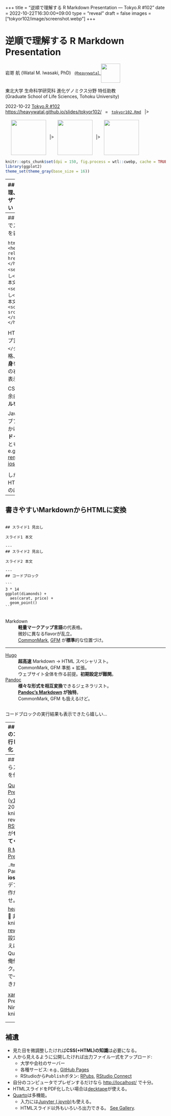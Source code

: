 +++
title = "逆順で理解する R Markdown Presentation — Tokyo.R #102"
date = 2022-10-22T16:30:00+09:00
type = "reveal"
draft = false
images = ["tokyor102/image/screenshot.webp"]
+++

<style>
.footnote img {
  vertical-align: middle;
  height: 110px;
}
</style>

<h1>
逆順で理解する R Markdown Presentation
</h1>

<div class="author">
岩嵜 航 (Watal M. Iwasaki, PhD)
&nbsp;
<a href="https://heavywatal.github.io/"><code>@heavywatal</code>
<img src="https://raw.githubusercontent.com/heavywatal/rwtl/master/man/figures/logo.svg" height="60" style="vertical-align: middle;">
</a>
</div>

<div class="affiliation">
東北大学 生命科学研究科 進化ゲノミクス分野 特任助教<br>
(Graduate School of Life Sciences, Tohoku University)
</div>

<div class="footnote">
2022-10-22 <a href="https://tokyor.connpass.com/event/262836/">Tokyo.R #102</a><br>
<a href="https://heavywatal.github.io/slides/tokyor102/">https://heavywatal.github.io/slides/tokyor102/</a>
&ensp;=&ensp;
<a href="https://github.com/heavywatal/slides/blob/main/rmarkdown/tokyor102/index.Rmd"><code>tokyor102.Rmd</code></a>
&ensp;|><br><br>
&emsp;
<a href="https://yihui.org/knitr"><img src="/_img/hex-stickers/knitr.webp"></a>
&ensp;|>&ensp;
<a href="https://gohugo.io/"><img src="image/hugo-logo-wide.svg"></a>
&ensp;|>&ensp;
<a href="https://revealjs.com/"><img src="image/reveal-symbol.svg"></a>
</div>

```r
knitr::opts_chunk$set(dpi = 150, fig.process = wtl::cwebp, cache = TRUE)
library(ggplot2)
theme_set(theme_gray(base_size = 16))
```

---
## PowerPoint無理、ウェブブラウザでプレゼンしたい


<div class="column-container">
  <div class="column" style="flex-shrink: 0.4;">

Hello, R Markdown!

```r
3 * 14
ggplot(diamonds) +
  aes(carat, price) +
  geom_point(aes(color = clarity, size = cut))
```

  </div>
  <div class="column">

普通のテキスト

Rコード

<div style="margin-block-start: 4em;">実行結果</div>

図

  </div>
</div>

---
## ウェブブラウザでスライドショーを表示する仕組み

<div class="column-container">
  <div class="column" style="flex-shrink: 1.8;">

```html
<html>
 <head>
  <link rel="stylesheet"
        href="style.css">
 </head>
 <body>
  <section><h2>見出し</h2>
    スライド1 本文
  </section>
  <section><h2>見出し</h2>
    スライド2 本文
  </section>
  <script src="reveal.js">
  </script>
 </body>
</html>
```

  </div>
  <div class="column">

HTML
: マークアップ言語。`<タグ>挟む</タグ>`
: 文書の骨格、**テキストの中身**を書く。
: 余白の右クリックから表示できる →

CSS
: フォントや余白などの**スタイルを調整**。

JavaScript
: ウェブブラウザに働きかける。
: **スライドっぽく見せる**こともできる。<br>
  e.g.,
  [**reveal.js**](https://revealjs.com/),
  [remark.js](https://remarkjs.com/),
  [ioslides](https://code.google.com/p/io-2012-slides/),
  etc.

  </div>
</div>

しかし、生のHTMLを手で書くのは大変...

---
## 書きやすいMarkdownからHTMLに変換

<div class="column-container">
  <div class="column" style="flex-shrink: 1.9;">

<pre class="chroma"><code>## スライド1 見出し

スライド1 本文

&#45;--
## スライド2 見出し

スライド2 本文

&#45;--
## コードブロック

```
3 * 14
ggplot(diamonds) +
  aes(carat, price) +
  geom_point()
```</code></pre>

  </div>
  <div class="column">

Markdown
: **軽量マークアップ言語**の代表格。
: 微妙に異なるflavorが乱立。<br>
  [CommonMark](https://spec.commonmark.org/),
  [GFM](https://github.github.com/gfm/) が**標準**的な位置づけ。

<hr>

[Hugo](https://gohugo.io/)
: **超高速** Markdown → HTML スペシャリスト。
: CommonMark, GFM 準拠 + 拡張。
: ウェブサイト全体を作る前提。**初期設定が難関**。

[Pandoc](https://pandoc.org/)
: **様々な形式を相互変換**できるジェネラリスト。
: **[Pandoc's Markdown](https://pandoc.org/MANUAL.html#pandocs-markdown) が独特**。<br>
  CommonMark, GFM も扱えるけど。

  </div>
</div>

コードブロックの実行結果も表示できたら嬉しい...


---
## R Markdownのコード部分を実行してMarkdown化

<div class="column-container">
  <div class="column" style="flex-shrink: 1.9;">

<pre class="chroma"><code>&#45;--
title: "Goodbye PowerPoint"
format: revealjs
&#45;--

Hello, R Markdown!

&#96;``{r hello}
3 * 14
ggplot(diamonds) +
  aes(carat, price) +
  geom_point()
```
</code></pre>
<pre><code>```
## [1] 42
```
&lt;img src="figure/hello-1.png">
</code></pre>



  </div>
  <div class="column" style="padding-block-start: 0em;">

R Markdown (.Rmd, .qmd)
: 最上部に**メタデータ**を記述。<br>
  文書全体の設定など。
: 実行してほしいRコードを<br>
  **コードチャンク**に書く。

<br>

[knitr](https://yihui.org/knitr) 🧶 でコードチャンクを実行<br>

↓

普通のMarkdown (.md)
: 実行結果が編み込まれる。
: 画像ファイルとそこへのリンクも。

  </div>
</div>

すべて繋がった。結果は[スライド#2](#2)。簡単に実現する方法は？

---
## R Markdownからスライドショーを作る枠組み

<div class="column-container">
  <div class="column" style="flex-shrink: 1.8;">
    <img src="image/rstudio-new-file.webp" width="100%">
  </div>
  <div class="column" style="padding-block-start: 0;">

[Quarto Presentation](https://quarto.org/docs/presentations/) 🟢 <span style="font-weight: normal;">([v1.0](https://github.com/quarto-dev/quarto-cli/releases/tag/v1.0.1) in July 2022)</span>
: `.qmd` |> knitr |> Pandoc |> reveal.js
: [RStudio](https://quarto.org/docs/tools/rstudio.html),
  [VS Code](https://quarto.org/docs/tools/vscode.html)が**ぜーんぶ面倒みてくれる**！

[R Markdown... → Presentation](https://bookdown.org/yihui/rmarkdown/presentations.html) 🟡
: `.Rmd` |> knitr |> Pandoc |> **ioslides, Slidy**
: デフォルトでは動作が鈍い、中央寄せ。

[heavywatal/slides](https://github.com/heavywatal/slides#readme) 🔴 非推奨
: `.Rmd` |> knitr |> [**Hugo** |> reveal.js](https://github.com/heavywatal/hugo-theme-reveal)
: 習得・設定が済んでしまえば速いけど...
: Quarto無き時代の俺俺フレームワーク。
: 訊かれるので一度説明しておきたかった。

<div style="opacity: 0.5;">

[xaringan](https://slides.yihui.org/xaringan/) 🥷 Presentation Ninja
: `.Rmd` |> knitr |> **remark.js**

</div>

  </div>
</div>

---
## 補遺

- 見た目を微調整したければ**CSS(+HTML)の知識**は必要になる。
- 人から見えるように公開したければ出力ファイル一式をアップロード:
  - 大学や会社のサーバー
  - 各種サービス: e.g., [GitHub Pages](https://docs.github.com/pages/getting-started-with-github-pages/about-github-pages)
  - RStudioから<kbd>Publish</kbd>ボタン:
    [RPubs](https://rpubs.com/),
    [RStudio Connect](https://docs.rstudio.com/connect/user/)
- 自分のコンピュータでプレゼンするだけなら <http://localhost/> で十分。
- HTMLスライドをPDF化したい場合は[decktape](https://github.com/astefanutti/decktape)が使える。
- [Quarto](https://quarto.org/)は多機能。
  - 入力には[Jupyter (.ipynb)](https://quarto.org/docs/tools/jupyter-lab.html)も使える。
  - HTMLスライド以外もいろいろ出力できる。
    [See Gallery](https://quarto.org/docs/gallery/).

